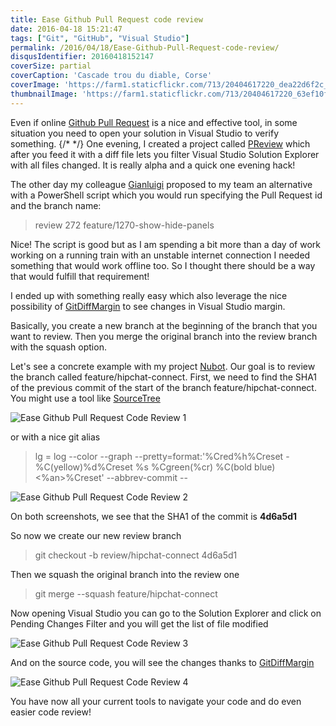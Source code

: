 ```yaml
---
title: Ease Github Pull Request code review
date: 2016-04-18 15:21:47
tags: ["Git", "GitHub", "Visual Studio"]
permalink: /2016/04/18/Ease-Github-Pull-Request-code-review/
disqusIdentifier: 20160418152147
coverSize: partial
coverCaption: 'Cascade trou du diable, Corse'
coverImage: 'https://farm1.staticflickr.com/713/20404617220_dea22d6f2c_h.jpg'
thumbnailImage: 'https://farm1.staticflickr.com/713/20404617220_63ef10f285_q.jpg'
---
```

Even if online [Github Pull Request](https://help.github.com/articles/using-pull-requests/) is a nice and effective tool, in some situation you need to open your solution in Visual Studio to verify something.
{/* <!-- more --> */}
One evening, I created a project called [PReview](https://github.com/laurentkempe/PReview) which after you feed it with a diff file lets you filter Visual Studio Solution Explorer with all files changed. It is really alpha and a quick one evening hack!

The other day my colleague [Gianluigi](https://twitter.com/gianluigiconti) proposed to my team an alternative with a PowerShell script which you would run specifying the Pull Request id and the branch name:

> review 272 feature/1270-show-hide-panels

Nice! The script is good but as I am spending a bit more than a day of work working on a running train with an unstable internet connection I needed something that would work offline too. So I thought there should be a way that would fulfill that requirement!

I ended up with something really easy which also leverage the nice possibility of [GitDiffMargin](https://github.com/laurentkempe/GitDiffMargin) to see changes in Visual Studio margin.

Basically, you create a new branch at the beginning of the branch that you want to review. Then you merge the original branch into the review branch with the squash option.

Let's see a concrete example with my project [Nubot](https://github.com/laurentkempe/nubot). Our goal is to review the branch called feature/hipchat-connect.
First, we need to find the SHA1 of the previous commit of the start of the branch feature/hipchat-connect. You might use a tool like [SourceTree](https://www.sourcetreeapp.com/) 

![Ease Github Pull Request Code Review 1](https://farm2.staticflickr.com/1570/25900395853_1312aa8129_o.png)

or with a nice git alias 
> lg = log --color --graph --pretty=format:'%Cred%h%Creset -%C(yellow)%d%Creset %s %Cgreen(%cr) %C(bold blue)&lt;%an&gt;%Creset' --abbrev-commit --

![Ease Github Pull Request Code Review 2](https://farm2.staticflickr.com/1533/25900395843_2bc52142b8_o.png)

On both screenshots, we see that the SHA1 of the commit is **4d6a5d1**

So now we create our new review branch

> git checkout -b review/hipchat-connect 4d6a5d1

Then we squash the original branch into the review one

>  git merge --squash feature/hipchat-connect

Now opening Visual Studio you can go to the Solution Explorer and click on Pending Changes Filter and you will get the list of file modified

![Ease Github Pull Request Code Review 3](https://farm2.staticflickr.com/1445/26410906852_75b2c64267_o.png)

And on the source code, you will see the changes thanks to [GitDiffMargin](https://visualstudiogallery.msdn.microsoft.com/cf49cf30-2ca6-4ea0-b7cc-6a8e0dadc1a8)

![Ease Github Pull Request Code Review 4](https://farm2.staticflickr.com/1535/25900395813_bc5efee43e_o.png)

You have now all your current tools to navigate your code and do even easier code review!
